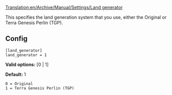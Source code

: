 [[Translation:en/Archive/Manual/Settings/Land generator]]


This specifies the land generation system that you use, either the Original or Terra Genesis Perlin (TGP).

== Config ==

<pre>
[land_generator]
land_generator = 1
</pre>

'''Valid options:''' [0 | 1]

'''Default:''' 1

<pre>
0 = Original
1 = Terra Genesis Perlin (TGP)
</pre>